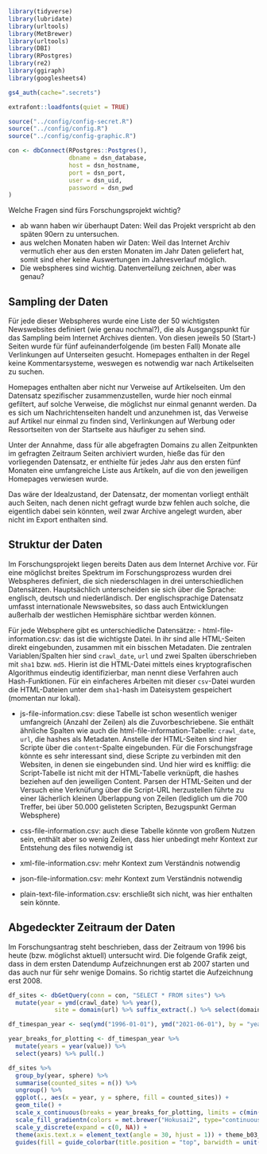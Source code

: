```r
library(tidyverse)
library(lubridate)
library(urltools)
library(MetBrewer)
library(urltools)
library(DBI)
library(RPostgres)
library(re2)
library(ggiraph)
library(googlesheets4)

gs4_auth(cache=".secrets")

extrafont::loadfonts(quiet = TRUE)

source("../config/config-secret.R")
source("../config/config.R")
source("../config/config-graphic.R")

con <- dbConnect(RPostgres::Postgres(), 
                 dbname = dsn_database,
                 host = dsn_hostname, 
                 port = dsn_port,
                 user = dsn_uid, 
                 password = dsn_pwd
)

```

Welche Fragen sind fürs Forschungsprojekt wichtig?

-   ab wann haben wir überhaupt Daten: Weil das Projekt verspricht ab den späten 90ern zu untersuchen.
-   aus welchen Monaten haben wir Daten: Weil das Internet Archiv vermutlich eher aus den ersten Monaten im Jahr Daten geliefert hat, somit sind eher keine Auswertungen im Jahresverlauf möglich.
-   Die webspheres sind wichtig. Datenverteilung zeichnen, aber was genau?

## Sampling der Daten

Für jede dieser Webspheres wurde eine Liste der 50 wichtigsten Newswebsites definiert (wie genau nochmal?), die als Ausgangspunkt für das Sampling beim Internet Archives dienten. Von diesen jeweils 50 (Start-) Seiten wurde für fünf aufeinanderfolgende (im besten Fall) Monate alle Verlinkungen auf Unterseiten gesucht. Homepages enthalten in der Regel keine Kommentarsysteme, weswegen es notwendig war nach Artikelseiten zu suchen.

Homepages enthalten aber nicht nur Verweise auf Artikelseiten. Um den Datensatz spezifischer zusammenzustellen, wurde hier noch einmal gefiltert, auf solche Verweise, die möglichst nur einmal genannt werden. Da es sich um Nachrichtenseiten handelt und anzunehmen ist, das Verweise auf Artikel nur einmal zu finden sind, Verlinkungen auf Werbung oder Ressortseiten von der Startseite aus häufiger zu sehen sind.

Unter der Annahme, dass für alle abgefragten Domains zu allen Zeitpunkten im gefragten Zeitraum Seiten archiviert wurden, hieße das für den vorliegenden Datensatz, er enthielte für jedes Jahr aus den ersten fünf Monaten eine umfangreiche Liste aus Artikeln, auf die von den jeweiligen Homepages verwiesen wurde.

Das wäre der Idealzustand, der Datensatz, der momentan vorliegt enthält auch Seiten, nach denen nicht gefragt wurde bzw fehlen auch solche, die eigentlich dabei sein könnten, weil zwar Archive angelegt wurden, aber nicht im Export enthalten sind.


## Struktur der Daten

Im Forschungsprojekt liegen bereits Daten aus dem Internet Archive vor. Für eine möglichst breites Spektrum im Forschungsprozess wurden drei Webspheres definiert, die sich niederschlagen in drei unterschiedlichen Datensätzen. Hauptsächlich unterscheiden sie sich über die Sprache: englisch, deutsch und niederländisch. Der englischsprachige Datensatz umfasst internationale Newswebsites, so dass auch Entwicklungen außerhalb der westlichen Hemisphäre sichtbar werden können.

Für jede Websphere gibt es unterschiedliche Datensätze: - html-file-information.csv: das ist die wichtigste Datei. In ihr sind alle HTML-Seiten direkt eingebunden, zusammen mit ein bisschen Metadaten. Die zentralen Variablen/Spalten hier sind `crawl_date`, `url` und zwei Spalten überschrieben mit `sha1` bzw. `md5`. Hierin ist die HTML-Datei mittels eines kryptografischen Algorithmus eindeutig identifizierbar, man nennt diese Verfahren auch Hash-Funktionen. Für ein einfacheres Arbeiten mit dieser `csv`-Datei wurden die HTML-Dateien unter dem `sha1`-hash im Dateisystem gespeichert (momentan nur lokal).

-   js-file-information.csv: diese Tabelle ist schon wesentlich weniger umfangreich (Anzahl der Zeilen) als die Zuvorbeschriebene. Sie enthält ähnliche Spalten wie auch die html-file-information-Tabelle: `crawl_date`, `url`, die hashes als Metadaten. Anstelle der HTML-Seiten sind hier Scripte über die `content`-Spalte eingebunden. Für die Forschungsfrage könnte es sehr interessant sind, diese Scripte zu verbinden mit den Websiten, in denen sie eingebunden sind. Und hier wird es knifflig: die Script-Tabelle ist nicht mit der HTML-Tabelle verknüpft, die hashes beziehen auf den jeweiligen Content. Parsen der HTML-Seiten und der Versuch eine Verknüfung über die Script-URL herzustellen führte zu einer lächerlich kleinen Überlappung von Zeilen (lediglich um die 700 Treffer, bei über 50.000 gelisteten Scripten, Bezugspunkt German Websphere)

-   css-file-information.csv: auch diese Tabelle könnte von großem Nutzen sein, enthält aber so wenig Zeilen, dass hier unbedingt mehr Kontext zur Entstehung des files notwendig ist

-   xml-file-information.csv: mehr Kontext zum Verständnis notwendig

-   json-file-information.csv: mehr Kontext zum Verständnis notwendig

-   plain-text-file-information.csv: erschließt sich nicht, was hier enthalten sein könnte.


## Abgedeckter Zeitraum der Daten

Im Forschungsantrag steht beschrieben, dass der Zeitraum von 1996 bis heute (bzw. möglichst aktuell) untersucht wird. Die folgende Grafik zeigt, dass in dem ersten Datendump Aufzeichnungen erst ab 2007 starten und das auch nur für sehr wenige Domains. So richtig startet die Aufzeichnung erst 2008.

```r

df_sites <- dbGetQuery(conn = con, "SELECT * FROM sites") %>% 
  mutate(year = ymd(crawl_date) %>% year(),
             site = domain(url) %>% suffix_extract(.) %>% select(domain) %>% pull(.))

```

```r

df_timespan_year <- seq(ymd("1996-01-01"), ymd("2021-06-01"), by = "year") %>% as_tibble()

year_breaks_for_plotting <- df_timespan_year %>% 
  mutate(years = year(value)) %>% 
  select(years) %>% pull(.)

df_sites %>% 
  group_by(year, sphere) %>% 
  summarise(counted_sites = n()) %>% 
  ungroup() %>% 
  ggplot(., aes(x = year, y = sphere, fill = counted_sites)) +
  geom_tile() +
  scale_x_continuous(breaks = year_breaks_for_plotting, limits = c(min(year_breaks_for_plotting), max(year_breaks_for_plotting)), expand = c(0, NA), name = "crawl_year") +
  scale_fill_gradientn(colors = met.brewer("Hokusai2", type="continuous"), na.value = "grey90", name = "number of websites available" ) +
  scale_y_discrete(expand = c(0, NA)) +
  theme(axis.text.x = element_text(angle = 30, hjust = 1)) + theme_b03_base + theme_b03_heatmap + theme_b03_facets  + 
  guides(fill = guide_colorbar(title.position = "top", barwidth = unit(20, "lines"), barheight = unit(.5, "lines")))

```

